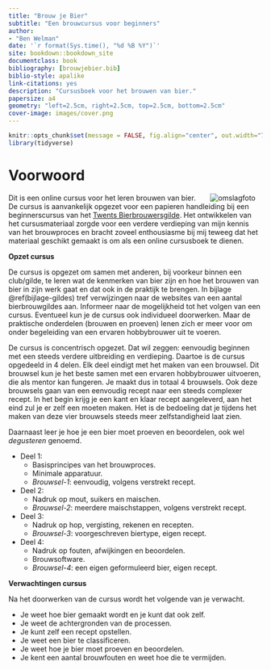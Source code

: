 ```yaml
--- 
title: "Brouw je Bier"
subtitle: "Een brouwcursus voor beginners"
author:
- "Ben Welman"
date: '`r format(Sys.time(), "%d %B %Y")`'
site: bookdown::bookdown_site
documentclass: book
bibliography: [brouwjebier.bib]
biblio-style: apalike
link-citations: yes
description: "Cursusboek voor het brouwen van bier."
papersize: a4
geometry: "left=2.5cm, right=2.5cm, top=2.5cm, bottom=2.5cm"
cover-image: images/cover.png
---
```


```r
knitr::opts_chunk$set(message = FALSE, fig.align="center", out.width="70%")
library(tidyverse)
```

# Voorwoord {-}

<a href="https://brouwjebier.nu/"><img src="images/cover.png" alt="omslagfoto" align="right" style="margin: 0 1em 0 1em" /></a>

Dit is een online cursus voor het leren brouwen van bier. De cursus is aanvankelijk opgezet voor een papieren handleiding bij een beginnerscursus van het [Twents Bierbrouwersgilde](https://www.twents-bierbrouwersgilde.nl/){target="_blank"}. Het ontwikkelen van het cursusmateriaal zorgde voor een verdere verdieping van mijn kennis van het brouwproces en bracht zoveel enthousiasme bij mij teweeg dat het materiaal geschikt gemaakt is om als een online cursusboek te dienen.

**Opzet cursus**

De cursus is opgezet om samen met anderen, bij voorkeur binnen een club/gilde, te leren wat de kenmerken van bier zijn en hoe het brouwen van bier in zijn werk gaat en dat ook in de praktijk te brengen. In bijlage \@ref(bijlage-gildes) tref verwijzingen naar de websites van een aantal bierbrouwgildes aan. Informeer naar de mogelijkheid tot het volgen van een cursus. Eventueel kun je de cursus ook individueel doorwerken. Maar de praktische onderdelen (brouwen en proeven) lenen zich er meer voor om onder begeleiding van een ervaren hobbybrouwer uit te voeren. 

De cursus is concentrisch opgezet. Dat wil zeggen: eenvoudig beginnen met een steeds verdere uitbreiding en verdieping. Daartoe is de cursus opgedeeld in 4 delen. Elk deel eindigt met het maken van een brouwsel. Dit brouwsel kun je het beste samen met een ervaren hobbybrouwer uitvoeren, die als mentor kan fungeren. Je maakt dus in totaal 4 brouwsels. Ook deze brouwsels gaan van een eenvoudig recept naar een steeds complexer recept. In het begin krijg je een kant en klaar recept aangeleverd, aan het eind zul je er zelf een moeten maken. Het is de bedoeling dat je tijdens het maken van deze vier brouwsels steeds meer zelfstandigheid laat zien.

Daarnaast leer je hoe je een bier moet proeven en beoordelen, ook wel *degusteren* genoemd.

-  Deel 1:
   +  Basisprincipes van het brouwproces.
   +  Minimale apparatuur.
   +  *Brouwsel-1*: eenvoudig, volgens verstrekt recept.
-  Deel 2:
   +  Nadruk op mout, suikers en maischen.
   +  *Brouwsel-2*: meerdere maischstappen, volgens verstrekt recept.
-  Deel 3:
   +  Nadruk op hop, vergisting, rekenen en recepten.
   +  *Brouwsel-3*: voorgeschreven biertype, eigen recept.
-  Deel 4:
   +  Nadruk op fouten, afwijkingen en beoordelen.
   +  Brouwsoftware.
   +  *Brouwsel-4*: een eigen geformuleerd bier, eigen recept.

**Verwachtingen cursus**

Na het doorwerken van de cursus wordt het volgende van je verwacht.

-  Je weet hoe bier gemaakt wordt en je kunt dat ook zelf.
-  Je weet de achtergronden van de processen.
-  Je kunt zelf een recept opstellen.
-  Je weet een bier te classificeren.
-  Je weet hoe je bier moet proeven en beoordelen.
-  Je kent een aantal brouwfouten en weet hoe die te vermijden.

